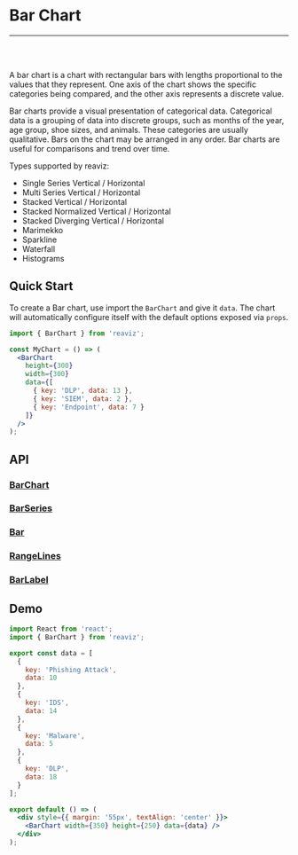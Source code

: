 
<Meta title="Docs/Chart Types/Bar Chart" />

# Bar Chart

---
<br />
<div className="doc-story">
  <Canvas sourceState="shown" of={BarChartVerticalStory.Simple} />
</div>
<br />

A bar chart is a chart with rectangular bars with lengths proportional to the
values that they represent. One axis of the chart shows the specific categories being compared,
and the other axis represents a discrete value.

Bar charts provide a visual presentation of categorical data.
Categorical data is a grouping of data into discrete groups, such as months of the year,
age group, shoe sizes, and animals. These categories are usually qualitative.
Bars on the chart may be arranged in any order. Bar charts are useful for comparisons and trend over time.

Types supported by reaviz:

- Single Series Vertical / Horizontal
- Multi Series Vertical / Horizontal
- Stacked Vertical / Horizontal
- Stacked Normalized Vertical / Horizontal
- Stacked Diverging Vertical / Horizontal
- Marimekko
- Sparkline
- Waterfall
- Histograms

## Quick Start
To create a Bar chart, use import the `BarChart` and give it `data`. The chart
will automatically configure itself with the default options exposed via `props`.

```jsx
import { BarChart } from 'reaviz';

const MyChart = () => (
  <BarChart
    height={300}
    width={300}
    data={[
      { key: 'DLP', data: 13 },
      { key: 'SIEM', data: 2 },
      { key: 'Endpoint', data: 7 }
    ]}
  />
);
```

## API
### [BarChart](https://github.com/reaviz/reaviz/blob/master/src/BarChart/BarChart.tsx)
<ArgTypes of={BarChart} />

### [BarSeries](https://github.com/reaviz/reaviz/blob/master/src/BarChart/BarSeries/BarSeries.tsx)
<ArgTypes of={BarSeries} />

### [Bar](https://github.com/reaviz/reaviz/blob/master/src/BarChart/BarSeries/Bar.tsx)
<ArgTypes of={Bar} />

### [RangeLines](https://github.com/reaviz/reaviz/blob/master/src/BarChart/BarSeries/RangeLines.tsx)
<ArgTypes of={RangeLines} />

### [BarLabel](https://github.com/reaviz/reaviz/blob/master/src/BarChart/BarSeries/BarLabel.tsx)
<ArgTypes of={BarLabel} />

## Demo

```jsx codesandbox=reaviz
import React from 'react';
import { BarChart } from 'reaviz';

export const data = [
  {
    key: 'Phishing Attack',
    data: 10
  },
  {
    key: 'IDS',
    data: 14
  },
  {
    key: 'Malware',
    data: 5
  },
  {
    key: 'DLP',
    data: 18
  }
];

export default () => (
  <div style={{ margin: '55px', textAlign: 'center' }}>
    <BarChart width={350} height={250} data={data} />
  </div>
);
```
